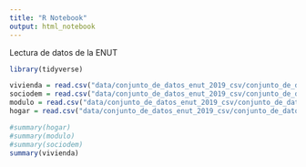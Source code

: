 ```yaml
---
title: "R Notebook"
output: html_notebook
---
```


Lectura de datos de la ENUT
```r
library(tidyverse)
```

```r
vivienda = read.csv("data/conjunto_de_datos_enut_2019_csv/conjunto_de_datos_enut_2019/conjunto_de_datos_tvivienda_enut_2019/conjunto_de_datos/conjunto_de_datos_tvivienda_enut_2019.csv")
sociodem = read.csv("data/conjunto_de_datos_enut_2019_csv/conjunto_de_datos_enut_2019/conjunto_de_datos_tsdem_enut_2019/conjunto_de_datos/conjunto_de_datos_tsdem_enut_2019.csv")
modulo = read.csv("data/conjunto_de_datos_enut_2019_csv/conjunto_de_datos_enut_2019/conjunto_de_datos_tmodulo_enut_2019/conjunto_de_datos/conjunto_de_datos_tmodulo_enut_2019.csv")
hogar = read.csv("data/conjunto_de_datos_enut_2019_csv/conjunto_de_datos_enut_2019/conjunto_de_datos_thogar_enut_2019/conjunto_de_datos/conjunto_de_datos_thogar_enut_2019.csv")
```

```r
#summary(hogar)
#summary(modulo)
#summary(sociodem)
summary(vivienda)
```


